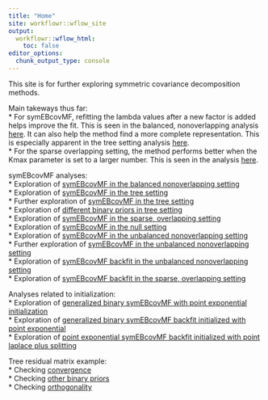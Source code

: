 ```yaml
---
title: "Home"
site: workflowr::wflow_site
output:
  workflowr::wflow_html:
    toc: false
editor_options:
  chunk_output_type: console
---
```


This site is for further exploring symmetric covariance decomposition methods.  

Main takeways thus far:  
* For symEBcovMF, refitting the lambda values after a new factor is added helps improve the fit. This is seen in the balanced, nonoverlapping analysis [here](symebcovmf_bal_nonoverlap.html). It can also help the method find a more complete representation. This is especially apparent in the tree setting analysis [here](symebcovmf_tree.html).  
* For the sparse overlapping setting, the method performs better when the Kmax parameter is set to a larger number. This is seen in the analysis [here](symebcovmf_overlap.html).  

symEBcovMF analyses:    
* Exploration of [symEBcovMF in the balanced nonoverlapping setting](symebcovmf_bal_nonoverlap.html)  
* Exploration of [symEBcovMF in the tree setting](symebcovmf_tree.html)  
* Further exploration of [symEBcovMF in the tree setting](symebcovmf_tree_exploration.html)   
* Exploration of [different binary priors in tree setting](symebcovmf_binary_prior_tree_exploration.html)    
* Exploration of [symEBcovMF in the sparse, overlapping setting](symebcovmf_overlap.html)   
* Exploration of [symEBcovMF in the null setting](symebcovmf_null.html)  
* Exploration of [symEBcovMF in the unbalanced nonoverlapping setting](unbal_nonoverlap.html)  
* Further exploration of [symEBcovMF in the unbalanced nonoverlapping setting](unbal_nonoverlap_exploration.html)  
* Exploration of [symEBcovMF backfit in the unbalanced nonoverlapping setting](unbal_nonoverlap_backfit.html)  
* Exploration of [symEBcovMF backfit in the sparse, overlapping setting](symebcovmf_overlap_backfit.html)    

Analyses related to initialization:  
* Exploration of [generalized binary symEBcovMF with point exponential initialization](symebcovmf_point_exp_init.html)  
* Exploration of [generalized binary symEBcovMF backfit initialized with point exponential](symebcovmf_gb_point_exp_backfit.html)   
* Exploration of [point exponential symEBcovMF backfit initialized with point laplace plus splitting](symebcovmf_laplace_split_init_tree.html)     

Tree residual matrix example:  
* Checking [convergence](symebcovmf_gb_tree_exploration.html)  
* Checking [other binary priors](symebcovmf_binary_tree_resid_exploration.html)  
* Checking [orthogonality](symebcovmf_binary_tree_resid_orthog_exploration.html)  
